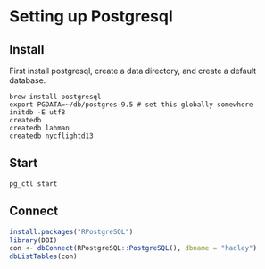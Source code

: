 <!--
%\VignetteEngine{knitr}
%\VignetteIndexEntry{PostgreSQL setup}
-->

# Setting up Postgresql

## Install

First install postgresql, create a data directory, and create a default database.

```
brew install postgresql
export PGDATA=~/db/postgres-9.5 # set this globally somewhere
initdb -E utf8
createdb
createdb lahman
createdb nycflightd13
```

## Start

```
pg_ctl start
```

## Connect

```r
install.packages("RPostgreSQL")
library(DBI)
con <- dbConnect(RPostgreSQL::PostgreSQL(), dbname = "hadley")
dbListTables(con)
```
